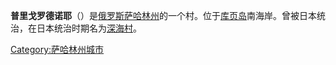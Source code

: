 {{unreferenced|time=2012-12-5}}
'''普里戈罗德诺耶'''（{{lang-ru|При́городное}}）是[[俄罗斯|俄罗斯]][[萨哈林州|萨哈林州]]的一个村。位于[[库页岛|库页岛]]南海岸。曾被日本统治，在日本统治时期名为[[深海村|深海村]]。

{{Cities and towns in Sakhalin Oblast}} 

[[Category:萨哈林州城市|Category:萨哈林州城市]]